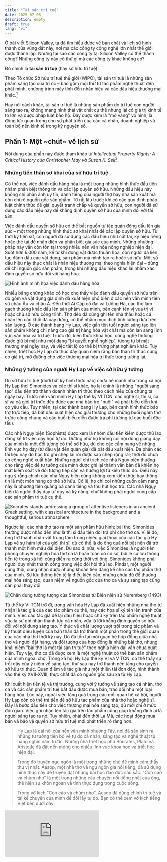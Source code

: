 ```yaml
---
title: "Tài sản trí tuệ"
date: 2025-07-08
description: empty
draft: true
lang: "vi"
---
```


Ở bài viết [Silicon Valley](./silicon-valley), ta đã tìm hiểu được về bản chất và lịch sử hình thành của vùng đất này, nơi mà các công ty công nghệ lớn nhất thế giới được thành lập. Nhưng tại sao các công ty tại Silicon Valley có thể thành công? Những công ty này có thứ gì mà các công ty khác không có?

Đó chính là **tài sản trí tuệ** (hay sở hữu trí tuệ).

Theo Tổ chức Sở hữu trí tuệ thế giới (WIPO), tài sản trí tuệ là những sản phẩm sáng tạo của trí óc – bao gồm mọi thứ từ tác phẩm nghệ thuật đến phát minh, chương trình máy tính đến nhãn hiệu và các dấu hiệu thương mại khác.[^wipo]

Hay nói cách khác, tài sản trí tuệ là những sản phẩm do trí tuệ con người sáng tạo ra, không mang hình thái vật chất cụ thể nhưng lại có giá trị kinh tế to lớn và được pháp luật bảo hộ. Đây được xem là "mỏ vàng" vô hình, là động lực quan trọng cho sự phát triển của các cá nhân, doanh nghiệp và toàn bộ nền kinh tế trong kỷ nguyên số.

## Phần 1: Một ~chút~ về lịch sử

Nội dung của phần này được tham khảo từ _Intellectual Property Rights: A Critical History của Christopher May và Susan K. Sell_[^may2005].

### Những tiền thân sơ khai của sở hữu trí tuệ

Có thể nói, việc đánh dấu hàng hóa là một trong những hình thức đầu tiên nhằm phân biệt thông tin và xác lập quyền sở hữu. Những dấu hiệu này không chỉ phản ánh uy tín, danh tiếng của người thợ hay nhà sản xuất mà còn chỉ rõ nguồn gốc sản phẩm. Từ rất lâu trước khi có các quy định pháp luật chính thức để giải quyết tranh chấp về quyền sở hữu, con người đã sử dụng các dấu hiệu này để khẳng định quyền sở hữu của mình đối với tài sản.

Việc đánh dấu quyền sở hữu có thể bắt nguồn từ tập quán đóng dấu lên gia súc – một trong những hình thức sơ khai nhất để xác lập quyền sở hữu. Từ thời kỳ tiền sử, con người đã sử dụng các dấu hiệu như cắt tai, ký hiệu riêng hoặc thẻ tai để nhận diện và phân biệt gia súc của mình. Những phương pháp này vẫn còn tồn tại trong nhiều nền văn hóa nông nghiệp hiện đại. Suốt hơn 6.000 năm, kể từ khi động vật được thuần hóa, con người đã liên tục đánh dấu các vật dụng, sản phẩm mà mình tạo ra hoặc sở hữu. Một số dấu hiệu này thực chất là nhãn hiệu thương mại theo nghĩa hiện đại – dùng để chỉ nguồn gốc sản phẩm, trong khi những dấu hiệu khác lại nhằm xác định quyền sở hữu đối với hàng hóa.

![Hình ảnh minh họa việc đánh dấu hàng hóa](./vinamilk-cow.jpg "Bò sữa hữu cơ tại trang trại Vinamilk Organic Đà Lạt")

Nhiều bằng chứng khảo cổ học cho thấy việc đánh dấu quyền sở hữu trên đồ gốm và vật dụng gia đình đã xuất hiện phổ biến ở các nền văn minh tiền sử châu Âu và châu Á. Đến thời Ai Cập cổ đại và Lưỡng Hà, các thợ làm gạch thường khắc dấu lên sản phẩm của mình, bên cạnh tên vị vua trị vì hoặc chủ sở hữu công trình. Thợ đẽo đá cũng ghi tên nhà thầu hoặc cá nhân lên các khối đá xây dựng, có thể nhằm mục đích tính lương dựa trên sản lượng. Ở các thành bang Hy Lạp, việc gắn tên tuổi người sáng tạo lên sản phẩm không chỉ nâng cao giá trị hàng hóa vật chất mà còn lan sang lĩnh vực văn hóa và trí tuệ. Trước đó, kiến thức khoa học, công nghệ thường được giữ bí mật như một dạng "bí quyết nghề nghiệp", tương tự bí mật thương mại ngày nay, và việc tiết lộ có thể bị trừng phạt nghiêm khắc. Tuy nhiên, triết học Hy Lạp đã thúc đẩy quan niệm rằng bản thân tri thức cũng có giá trị, mở đường cho việc thương mại hóa tri thức trong tương lai.

### Những ý tưởng của người Hy Lạp về việc sở hữu ý tưởng

Dù sở hữu trí tuệ (dưới bất kỳ hình thức nào) chưa hề manh nha trong xã hội Hy Lạp thời Simonides và các thi sĩ khác, họ lại chính là những "người sáng tạo" đầu tiên trở thành doanh nhân tri thức theo cách hiểu của chúng ta ngày nay. Trước nền văn minh Hy Lạp thế kỷ VI TCN, các nghệ sĩ, thi sĩ, ca sĩ và cả giới trí thức đều được các nhà bảo trợ "nuôi" và phải biểu diễn khi có yêu cầu. Tuy nhiên, tại các thành bang Hy Lạp, bên cạnh hình thức bảo trợ trực tiếp, đã bắt đầu xuất hiện các giải thưởng cho những buổi ngâm thơ trước công chúng và các buổi biểu diễn được trả phí (tương tự các buổi độc tấu).

Các nhà Ngụy biện (Sophists) được xem là nhóm đầu tiên kiếm được thù lao đáng kể từ việc dạy học tự do. Dường như họ không coi nội dung giảng dạy của mình là một đối tượng có thể sở hữu, dù cho các cẩm nang về những lĩnh vực họ dạy (từ đấu vật đến quản gia) đã bắt đầu xuất hiện. Đa phần các tài liệu này do học trò ghi chép lại rồi được sao chép rộng rãi; thời đó chưa có công nghệ xuất bản. Những người chỉ trích các nhà Ngụy biện thường cho rằng việc để tư tưởng của mình được ghi lại thành văn bản đã khiến họ mất kiểm soát về đối tượng tiếp cận và hưởng lợi từ kiến thức đó. Điều này ngụ ý rằng chính các nhà Ngụy biện cũng không xem kiến thức hay thông tin là một món hàng có thể sở hữu. Có lẽ, họ chỉ coi những cuốn cẩm nang này là phương tiện quảng bá danh tiếng và thu hút học trò. Các nhà Ngụy biện là người thầy dạy tư duy và kỹ năng, chứ không phải người cung cấp các sản phẩm trí tuệ cụ thể.

![Socrates stands addressing a group of attentive listeners in an ancient Greek setting, with classical architecture in the background and a thoughtful, serious atmosphere](./socrates.webp "Socrates’ Address, by Louis Joseph Lebrun, 1867")

Ngược lại, các nhà thơ tạo ra một sản phẩm hữu hình: bài thơ. Simonides thường được nhắc đến như là thi sĩ đầu tiên đòi trả phí cho thơ ca. Vì lẽ đó, ông trở thành nhân vật trung tâm trong nhiều giai thoại của các tác giả Hy Lạp về sự hám lợi của giới thi sĩ, dù có thể là do ông quá nổi bật nên đã trở thành một hình mẫu đại diện. Dù sao đi nữa, việc Simonides là người tiên phong chuyên nghiệp hóa thơ ca là hoàn toàn có cơ sở, bởi lẽ sự lưu thông tiền tệ trong xã hội cũng diễn ra cùng thời với ông. Simonides không phải người duy nhất thành công trong việc đòi hỏi thù lao. Pindar, một người cùng thời, cũng nhận được những khoản tiền đáng kể cho các tác phẩm thơ của mình. Sự lưu thông tiền tệ là điều kiện cần, nhưng chưa đủ để thương mại hóa sáng tạo; quan niệm về nguồn gốc của thơ ca và sự sáng tạo cũng cần phải thay đổi.

![Chân dung tưởng tượng của Simonides từ Biên niên sử Nuremberg (1493)](./simonides.png "Chân dung tưởng tượng của Simonides từ Biên niên sử Nuremberg (1493)")

Từ thế kỷ VI TCN trở đi, trong văn hóa Hy Lạp đã xuất hiện những nhà thơ tự nhận là tác giả của các tác phẩm cụ thể, hay các họa sĩ ký tên lên tranh của mình. Việc các tác giả để lại dấu hiệu hoặc chữ ký trên tác phẩm nghệ thuật vừa là sự ghi nhận thành tựu cá nhân, vừa là lời khẳng định quyền sở hữu đối với nội dung sáng tạo. Ý thức về chất lượng vượt trội trong tác phẩm và kỹ thuật điêu luyện của bản thân đã trở thành một phần trong thế giới quan của các nhà thơ thời kỳ này. Dù đã tồn tại mối quan hệ hợp đồng giữa nhà thơ và người đặt hàng, và đối tượng của hợp đồng là những bài thơ, nhưng khái niệm "bài thơ là một tài sản trí tuệ" theo nghĩa hiện đại vẫn chưa xuất hiện. Tuy vậy, thơ ca đã được xem là một nghệ thuật có thể bán sản phẩm của mình ngoài chợ. Trong xã hội Hy Lạp thế kỷ VI và V TCN, có thể thấy sự trỗi dậy của ý niệm về sáng tạo, thứ sau này trở thành nền tảng cho quyền sở hữu tri thức. Quan điểm về tác giả như một thiên tài đơn độc, hình thành vào thế kỷ XVII-XVIII, thực chất đã có nguồn gốc sâu xa từ Hy Lạp.

Khi xuất hiện tiền tệ và thị trường, cùng với ý tưởng về sáng tạo cá nhân, thơ ca và các sản phẩm trí tuệ bắt đầu được mua bán, trao đổi như một loại hàng hóa. Lúc này, ngoài việc tặng quà trong các mối quan hệ xã hội, người Hy Lạp còn có thể trả tiền để sở hữu tác phẩm của nhà thơ hoặc nghệ sĩ. Đây là bước đầu tiên cho việc thương mại hóa sáng tạo, dù mới chỉ ở mức đơn giản. Việc ghi nhận tên tác giả trên tác phẩm cũng giúp khẳng định ai là người sáng tạo ra nó. Tuy nhiên, phải đến thời La Mã, các hoạt động mua bán và bảo vệ quyền sở hữu trí tuệ mới phát triển rõ ràng hơn.

> Hy Lạp là cái nôi của nền văn minh phương Tây, nơi đã sản sinh ra những tư tưởng tiến bộ về tự do cá nhân, sáng tạo và nghệ thuật từ hàng nghìn năm trước. Những nhà triết học như Socrates, Plato và Aristotle đã đặt nền móng cho nhiều lĩnh vực khoa học và triết học hiện đại.
>
> Trong đó truyện ngụ ngôn là một trong những chủ đề mình cảm thấy thú vị nhất. Aesop, một nhà thơ và ngụ ngôn gia nổi tiếng, đã sử dụng hình thức này để truyền đạt những bài học đạo đức sâu sắc. "Con cáo và chùm nho" là một trong những câu chuyện nổi tiếng nhất của ông, thể hiện sự khôn ngoan và tính thực dụng trong cuộc sống.
>
> Trong vở kịch "Con cáo và chùm nho", Aesop đã dùng chính trí tuệ và tài kể chuyện của mình để đổi lấy tự do. Bạn có thể xem vỡ kịch tiếng Việt bên dưới đây:

<iframe
  class="w-full aspect-video"
  src="https://www.youtube.com/embed/5DIVYN6RXbc?si=wAbVXyxRhpp81vRu"
  title="YouTube video player"
  frameborder="0"
  allow="accelerometer; autoplay; clipboard-write; encrypted-media; gyroscope; picture-in-picture; web-share"
  referrerpolicy="strict-origin-when-cross-origin"
  allowfullscreen
  loading="lazy"
/>

### Những Phát Triển Thời La Mã

...

## Đọc thêm

[^wipo]: [What is Intellectual Property?](https://www.wipo.int/publications/en/details.jsp?id=4528)
[^may2005]: [May, C. & Sell, S.K. (2005). _Intellectual Property Rights: A Critical History_](https://books.google.com.vn/books?id=HpcqtAEACAAJ)
